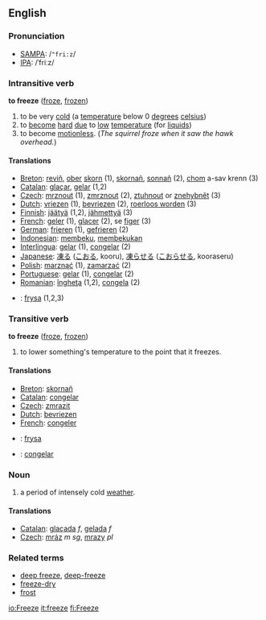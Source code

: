 ==English==
=== Pronunciation ===
*[[w:SAMPA|SAMPA]]: /<tt>"fri:z</tt>/
*[[w:IPA|IPA]]: /ˈfriːz/

=== Intransitive verb ===

'''to freeze''' ([[froze]], [[frozen]])

# to be very [[cold]] (a [[temperature]] below 0 [[degree]]s [[celsius]])
# to [[become]] [[hard]] [[due]] to [[low]] [[temperature]] (for [[liquid]]s)
# to become [[motionless]].  (''The squirrel froze when it saw the hawk overhead.'')

==== Translations ====
*[[Breton]]: [[reviñ]], [[ober]] [[skorn]] (1), [[skornañ]], [[sonnañ]] (2), [[chom]] a-sav krenn (3)
*[[Catalan]]: [[glaçar]], [[gelar]] (1,2)
*[[Czech]]: [[mrznout]] (1), [[zmrznout]] (2), [[ztuhnout]] or [[znehybnět]] (3)
*[[Dutch]]: [[vriezen]] (1), [[bevriezen]] (2), [[roerloos worden]] (3)
*[[Finnish]]: [[jäätyä]] (1,2), [[jähmettyä]] (3)
*[[French]]: [[geler]] (1), [[glacer]] (2), se [[figer]] (3)
*[[German]]: [[frieren]] (1), [[gefrieren]] (2)
*[[Indonesian]]: [[beku|membeku]], [[beku|membekukan]]
*[[Interlingua]]: [[gelar]] (1), [[congelar]] (2)
*[[Japanese]]: [[凍る]] ([[こおる]], kooru), [[凍らせる]] ([[こおらせる]], kooraseru)
*[[Polish]]: [[marznąć]] (1), [[zamarzać]] (2)  
*[[Portuguese]]: [[gelar]] (1), [[congelar]] (2)
*[[Romanian]]: [[îngheţa]] (1,2), [[congela]] (2)
*{{sv}}: [[frysa]] (1,2,3)

=== Transitive verb ===

'''to freeze''' ([[froze]], [[frozen]])

# to lower something's temperature to the point that it freezes.

==== Translations ====
*[[Breton]]: [[skornañ]]
*[[Catalan]]: [[congelar]]
*[[Czech]]: [[zmrazit]]
*[[Dutch]]: [[bevriezen]]
*[[French]]: [[congeler]]
*{{sv}}: [[frysa]]
*{{pt}}: [[congelar]]

===Noun===

# a period of intensely cold [[weather]].

==== Translations ====
*[[Catalan]]: [[glaçada]] ''f'', [[gelada]] ''f''
*[[Czech]]: [[mráz]] ''m'' ''sg'', [[mrazy]]  ''pl''

===Related terms===
*[[deep freeze]], [[deep-freeze]]
*[[freeze-dry]]
*[[frost]]

[[io:Freeze]]
[[it:freeze]]
[[fi:Freeze]]